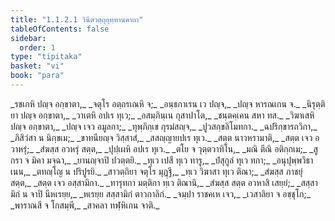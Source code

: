 ```yaml
---
title: "1.1.2.1 วินีตวตฺถุอุทฺทานคาถา"
tableOfContents: false
sidebar:
  order: 1
type: "tipitaka"
basket: "vi"
book: "para"
---
```



<DynamicBreadcrumb />

<Paragraph number="282" type="verses" book="para">
_รชเกหิ ปญฺจ อกฺขาตา,_  
_จตุโร อตฺถรเณหิ จ;_  
_อนฺธกาเรน เว ปญฺจ,_  
_ปญฺจ หารณเกน จ._  

</Paragraph>

<Paragraph number="283" type="verses" book="para">
_นิรุตฺติยา ปญฺจ อกฺขาตา,_  
_วาเตหิ อปเร ทุเว;_  
_อสมฺภินฺเน กุสาปาโต,_  
_ชนฺตคฺเคน สหา ทส._  

</Paragraph>

<Paragraph number="284" type="verses" book="para">
_วิฆาเสหิ ปญฺจ อกฺขาตา,_  
_ปญฺจ เจว อมูลกา;_  
_ทุพฺภิกฺเข กุรมํสญฺจ,_  
_ปูวสกฺขลิโมทกา._  

</Paragraph>

<Paragraph number="285" type="verses" book="para">
_ฉปริกฺขารถวิกา,_  
_ภิสิวํสา น นิกฺขเม;_  
_ขาทนียญฺจ วิสฺสาสํ,_  
_สสญฺญายปเร ทุเว._  

</Paragraph>

<Paragraph number="286" type="verses" book="para">
_สตฺต นาวหรามาติ,_  
_สตฺต เจว อวาหรุํ;_  
_สํฆสฺส อวหรุํ สตฺต,_  
_ปุปฺเผหิ อปเร ทุเว._  

</Paragraph>

<Paragraph number="287" type="verses" book="para">
_ตโย จ วุตฺตวาทิโน,_  
_มณิ ตีณิ อติกฺกเม;_  
_สูกรา จ มิคา มจฺฉา,_  
_ยานญฺจาปิ ปวตฺตยิ._  

</Paragraph>

<Paragraph number="288" type="verses" book="para">
_ทุเว เปสี ทุเว ทารู,_  
_ปํสุกูลํ ทุเว ทกา;_  
_อนุปุพฺพวิธาเนน,_  
_ตทญฺโญ น ปริปูรยิ._  

</Paragraph>

<Paragraph number="289" type="verses" book="para">
_สาวตฺถิยา จตุโร มุฏฺฐี,_  
_ทฺเว วิฆาสา ทุเว ติณา;_  
_สํฆสฺส ภาชยุํ สตฺต,_  
_สตฺต เจว อสฺสามิกา._  

</Paragraph>

<Paragraph number="290" type="verses" book="para">
_ทารุทกา มตฺติกา ทฺเว ติณานิ,_  
_สํฆสฺส สตฺต อวหาสิ เสยฺยํ;_  
_สสฺสามิกํ น จาปิ นีหเรยฺย,_  
_หเรยฺย สสฺสามิกํ ตาวกาลิกํ._  

</Paragraph>

<Paragraph number="291" type="verses" book="para">
_จมฺปา ราชคเห เจว,_  
_เวสาลิยา จ อชฺชุโก;_  
_พาราณสี จ โกสมฺพี,_  
_สาคลา ทฬฺหิเกน จาติ._
</Paragraph>